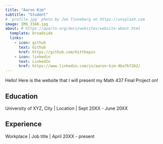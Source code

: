 ```yaml
---
title: "Aaron Kim"
subtitle: "Student"
# `profile.jpg` photo by Jan Tinneberg on https://unsplash.com
image: IMG_3340.jpg
about: # https://quarto.org/docs/websites/website-about.html
  template: broadside
  links:
    - icon: github
      text: Github
      href: https://github.com/hitthepin
    - icon: linkedin
      text: LinkedIn
      href: https://www.linkedin.com/in/aaron-kim-4ba7b7262/
---
```


Hello! Here is the website that I will present my Math 437 Final Project on!

## Education

University of XYZ, City \| Location \| Sept 20XX - June 20XX

## Experience

Workplace \| Job title \| April 20XX - present